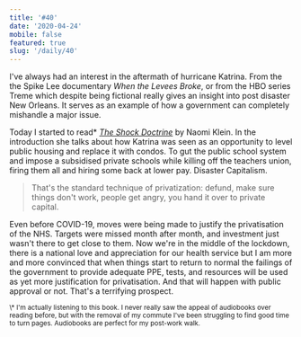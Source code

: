 ```yaml
---
title: '#40'
date: '2020-04-24'
mobile: false
featured: true
slug: '/daily/40'
---
```


I've always had an interest in the aftermath of hurricane Katrina. From the the Spike Lee documentary _When the Levees Broke_, or from the HBO series Treme which despite being fictional really gives an insight into post disaster New Orleans. It serves as an example of how a government can completely mishandle a major issue.

Today I started to read\* [_The Shock Doctrine_](https://www.waterstones.com/book/the-shock-doctrine/naomi-klein//9780141024530) by Naomi Klein. In the introduction she talks about how Katrina was seen as an opportunity to level public housing and replace it with condos. To gut the public school system and impose a subsidised private schools while killing off the teachers union, firing them all and hiring some back at lower pay. Disaster Capitalism.

> That's the standard technique of privatization: defund, make sure things don't work, people get angry, you hand it over to private capital.

Even before COVID-19, moves were being made to justify the privatisation of the NHS. Targets were missed month after month, and investment just wasn't there to get close to them. Now we're in the middle of the lockdown, there is a national love and appreciation for our health service but I am more and more convinced that when things start to return to normal the failings of the government to provide adequate PPE, tests, and resources will be used as yet more justification for privatisation. And that will happen with public approval or not. That's a terrifying prospect.

<small>
  \* I'm actually listening to this book. I never really saw the appeal of audiobooks over reading
  before, but with the removal of my commute I've been struggling to find good time to turn pages.
  Audiobooks are perfect for my post-work walk.
</small>
